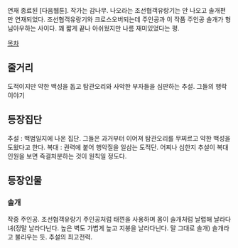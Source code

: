 연재 종료된 [다음웹툰]. 작가는 감나무.
나오라는 조선협객유랑기는 안 나오고 솔개편만 연재되었다.
조선협객유랑기와 크로스오버되는데 주인공과 이 작품 주인공 솔개가 형님아우하는 사이다.
꽤 짧게 끝나 아쉬웠지만 나름 재미있었다는 평.

[[목차]]

== 줄거리 ==
도적이지만 약한 백성을 돕고 탐관오리와 사악한 부자들을 심판하는 추설. 그들의 행락 이야기
== 등장집단 ==
추설 : 백범일지에 나온 집단. 그들은 과거부터 이어져 탐관오리를 무찌르고 약한 백성을 도왔다고 한다.
복대 : 권력에 붙어 행악질을 일삼는 도적단. 어찌나 심한지 추설이 복대 인원을 보면 즉결처분하는 것이 원칙일 정도다.
== 등장인물 ==
=== 솔개 ===
작중 주인공. 조선협객유랑기 주인공처럼 태껸을 사용하며 몸이 솔개처럼 날렵해 날라다녀(정말 날라다닌다. 높은 벽도 가볍게 높고 지붕을 날라다닌다. 말 그대로 솔개) 솔개라고 불리우는 듯. 추설의 최고전력.
